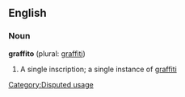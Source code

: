 == English ==
=== Noun ===
'''graffito''' (plural: [[graffiti]])

# A single inscription; a single instance of [[graffiti]]

[[Category:Disputed usage]]